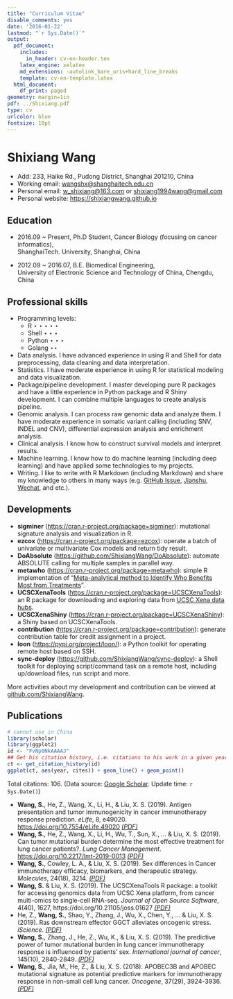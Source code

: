 ```yaml
---
title: "Curriculum Vitae"
disable_comments: yes
date: '2016-01-22'
lastmod: "`r Sys.Date()`"
output:
  pdf_document:
    includes:
      in_header: cv-en-header.tex
    latex_engine: xelatex
    md_extensions: -autolink_bare_uris+hard_line_breaks
    template: cv-en-template.latex
  html_document:
    df_print: paged
geometry: margin=1in
pdf: ../Shixiang.pdf
type: cv
urlcolor: blue
fontsize: 10pt
---
```


# Shixiang Wang

- Add: 233, Haike Rd., Pudong District, Shanghai 201210, China
- Working email: <wangshx@shanghaitech.edu.cn>
- Personal email: <w_shixiang@163.com> or <shixiang1994wang@gmail.com>
- Personal website: <https://shixiangwang.github.io>

## Education

- 2016.09 ~ Present, Ph.D Student, Cancer Biology (focusing on cancer informatics), <br>
  ShanghaiTech. University, Shanghai, China

- 2012.09 ~ 2016.07, B.E. Biomedical Engineering, <br>
  University of Electronic Science and Technology of China, Chengdu, China


## Professional skills

- Programming levels:
  - R $\star\star\star\star\star$
  - Shell $\star\star\star$
  - Python $\star\star\star$
  - Golang $\star\star$
- Data analysis. I have advanced experience in using R and Shell for data preprocessing, data cleaning and data interpretation.
- Statistics. I have moderate experience in using R for statistical modeling and data visualization. 
- Package/pipeline development. I master developing pure R packages and have a little experience in Python package and R Shiny development. I can combine multiple languages to create analysis pipeline.
- Genomic analysis. I can process raw genomic data and analyze them. I have moderate experience in somatic variant calling (including SNV, INDEL and CNV), differential expression analysis and enrichment analysis.
- Clinical analysis. I know how to construct survival models and interpret results.
- Machine learning. I know how to do machine learning (including deep learning) and have applied some technologies to my projects.
- Writing. I like to write with R Markdown (including Markdown) and share my knowledge to others in many ways (e.g. [GitHub Issue](https://github.com/ShixiangWang/MessageBoard/issues?q=is%3Aissue+is%3Aclosed), [Jianshu](https://www.jianshu.com/u/b6608e27dc74), [Wechat](https://weixin.sogou.com/weixin?type=2&query=%E4%BC%98%E9%9B%85R&ie=utf8&s_from=input&_sug_=n&_sug_type_=&w=01019900&sut=2588&sst0=1590423588976&lkt=2%2C1590423588587%2C1590423588875), and etc.). 

## Developments

- **sigminer** (<https://cran.r-project.org/package=sigminer>): mutational signature analysis and visualization in R.
- **ezcox** (<https://cran.r-project.org/package=ezcox>): operate a batch of univariate or multivariate Cox models and return tidy result.
- **DoAbsolute** (<https://github.com/ShixiangWang/DoAbsolute>): automate ABSOLUTE calling for multiple samples in parallel way.
- **metawho** (<https://cran.r-project.org/package=metawho>): simple R implementation of “[Meta-analytical method to Identify Who Benefits Most from Treatments](https://www.bmj.com/content/356/bmj.j573)”.
- **UCSCXenaTools** (<https://cran.r-project.org/package=UCSCXenaTools>): an R package for downloading and exploring data from [UCSC Xena data hubs](https://xenabrowser.net/datapages/).
- **UCSCXenaShiny** (<https://cran.r-project.org/package=UCSCXenaShiny>): a Shiny based on UCSCXenaTools.
- **contribution** (<https://cran.r-project.org/package=contribution>): generate contribution table for credit assignment in a project.
- **loon** (<https://pypi.org/project/loon/>): a Python toolkit for operating remote host based on SSH.
- **sync-deploy** (<https://github.com/ShixiangWang/sync-deploy>): a Shell toolkit for deploying script/command task on a remote host, including up/download files, run script and more.

More activities about my development and contribution can be viewed at [github.com/ShixiangWang](https://github.com/ShixiangWang).

## Publications

```r
# cannot use in China
library(scholar)
library(ggplot2)
id <- "FvNp0NkAAAAJ"
## Get his citation history, i.e. citations to his work in a given year
ct <- get_citation_history(id)
ggplot(ct, aes(year, cites)) + geom_line() + geom_point()
```

Total citations: 106. (Data source: [Google Scholar](https://scholar.google.com/citations?user=FvNp0NkAAAAJ). Update time: `r Sys.Date()`)

- **Wang, S.**, He, Z., Wang, X., Li, H., & Liu, X. S. (2019). Antigen presentation and tumor immunogenicity in cancer immunotherapy response prediction. *eLife*, 8, e49020. <https://doi.org/10.7554/eLife.49020> <i class="fa fa-file-pdf-o"> [(PDF)](https://www.ncbi.nlm.nih.gov/pmc/articles/PMC6879305/pdf/elife-49020.pdf)</i> 
- **Wang, S.**, He, Z., Wang, X., Li, H., Wu, T., Sun, X., ... & Liu, X. S. (2019). Can tumor mutational burden determine the most effective treatment for lung cancer patients?. *Lung Cancer Management*. <https://doi.org/10.2217/lmt-2019-0013> <i class="fa fa-file-pdf-o"> [(PDF)](https://www.futuremedicine.com/doi/pdf/10.2217/lmt-2019-0013)</i> 
- **Wang, S.**, Cowley, L. A., & Liu, X. S. (2019). Sex differences in Cancer immunotherapy efficacy, biomarkers, and therapeutic strategy. *Molecules*, 24(18), 3214. <i class="fa fa-file-pdf-o"> [(PDF)](https://www.mdpi.com/1420-3049/24/18/3214/pdf)</i> 
- **Wang, S.** & Liu, X. S. (2019). The UCSCXenaTools R package: a toolkit for accessing genomics data from UCSC Xena platform, from cancer multi-omics to single-cell RNA-seq. *Journal of Open Source Software*, 4(40), 1627, https://doi.org/10.21105/joss.01627 <i class="fa fa-file-pdf-o"> [(PDF)](https://www.theoj.org/joss-papers/joss.01627/10.21105.joss.01627.pdf)</i>
- He, Z., **Wang, S.**, Shao, Y., Zhang, J., Wu, X., Chen, Y., ... & Liu, X. S. (2019). Ras downstream effector GGCT alleviates oncogenic stress. *iScience*. <i class="fa fa-file-pdf-o"> [(PDF)](https://www.researchgate.net/publication/334723955_Ras_downstream_effector_GGCT_alleviates_oncogenic_stress)</i>
- **Wang, S.**, Zhang, J., He, Z., Wu, K., & Liu, X. S. (2019). The predictive power of tumor mutational burden in lung cancer immunotherapy response is influenced by patients’ sex. *International journal of cancer*, 145(10), 2840-2849. <i class="fa fa-file-pdf-o"> [(PDF)](https://www.researchgate.net/publication/332372671_The_predictive_power_of_tumor_mutational_burden_in_lung_cancer_immunotherapy_response_is_influenced_by_patients'_sex)</i>
- **Wang, S.**, Jia, M., He, Z., & Liu, X. S. (2018). APOBEC3B and APOBEC mutational signature as potential predictive markers for immunotherapy response in non-small cell lung cancer. *Oncogene*, 37(29), 3924-3936. <i class="fa fa-file-pdf-o"> [(PDF)](https://www.researchgate.net/publication/324781475_APOBEC3B_and_APOBEC_mutational_signature_as_potential_predictive_markers_for_immunotherapy_response_in_non-small_cell_lung_cancer)</i>



